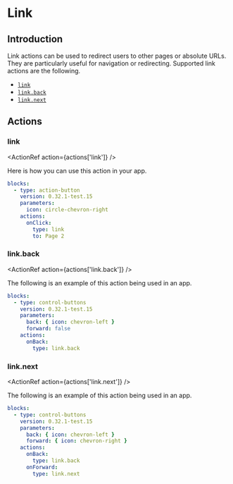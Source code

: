
# Link

## Introduction

Link actions can be used to redirect users to other pages or absolute URLs. They are particularly
useful for navigation or redirecting. Supported link actions are the following.

- [`link`](../reference/action.mdx#link)
- [`link.back`](../reference/action.mdx#link.back)
- [`link.next`](../reference/action.mdx#link.next)

## Actions

### link<Side name="link" />

<ActionRef action={actions['link']} />

Here is how you can use this action in your app.

```yaml validate blocks-snippet
blocks:
  - type: action-button
    version: 0.32.1-test.15
    parameters:
      icon: circle-chevron-right
    actions:
      onClick:
        type: link
        to: Page 2
```

### link.back<Side name="link.back" />

<ActionRef action={actions['link.back']} />

The following is an example of this action being used in an app.

```yaml validate blocks-snippet
blocks:
  - type: control-buttons
    version: 0.32.1-test.15
    parameters:
      back: { icon: chevron-left }
      forward: false
    actions:
      onBack:
        type: link.back
```

### link.next<Side name="link.next" />

<ActionRef action={actions['link.next']} />

The following is an example of this action being used in an app.

```yaml validate blocks-snippet
blocks:
  - type: control-buttons
    version: 0.32.1-test.15
    parameters:
      back: { icon: chevron-left }
      forward: { icon: chevron-right }
    actions:
      onBack:
        type: link.back
      onForward:
        type: link.next
```
